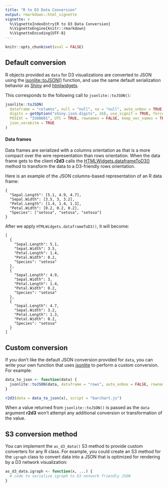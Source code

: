 ```yaml
---
title: "R to D3 Data Conversion"
output: rmarkdown::html_vignette
vignette: >
  %\VignetteIndexEntry{R to D3 Data Conversion}
  %\VignetteEngine{knitr::rmarkdown}
  %\VignetteEncoding{UTF-8}
---
```


```r
knitr::opts_chunk$set(eval = FALSE)
```

## Default conversion

R objects provided as `data` for D3 visualizations are converted to JSON using the [jsonlite::toJSON()](https://www.rdocumentation.org/packages/jsonlite/versions/1.5/topics/toJSON%2C%20fromJSON) function, and use the same default serialization behavior as [Shiny](https://shiny.rstudio.com) and [htmlwidgets](http://www.htmlwidgets.org/develop_advanced.html#custom-json-serializer). 

This corresponds to the following call to `jsonlite::toJSON()`:

```r
jsonlite::toJSON(
  dataframe = "columns", null = "null", na = "null", auto_unbox = TRUE,
  digits = getOption("shiny.json.digits", 16), use_signif = TRUE, force = TRUE,
  POSIXt = "ISO8601", UTC = TRUE, rownames = FALSE, keep_vec_names = TRUE,
  json_verabitm = TRUE
)
```

#### Data frames

Data frames are serialized with a columns orientation as that is a more compact over the wire representation than rows orientation. When the data frame gets to the client **r2d3** calls the [HTMLWidgets.dataframeToD3()](http://www.htmlwidgets.org/develop_advanced.html#htmlwidgets.dataframetod3) method to transform the data to a D3-friendly rows orientation.

Here is an example of the JSON columns-based representation of an R data frame:

```
{
  "Sepal.Length": [5.1, 4.9, 4.7],
  "Sepal.Width": [3.5, 3, 3.2],
  "Petal.Length": [1.4, 1.4, 1.3],
  "Petal.Width": [0.2, 0.2, 0.2],
  "Species": ["setosa", "setosa", "setosa"]
} 
```

After we apply `HTMLWidgets.dataframeToD3()`, it will become:

```
[
  {
    "Sepal.Length": 5.1,
    "Sepal.Width": 3.5,
    "Petal.Length": 1.4,
    "Petal.Width": 0.2,
    "Species": "setosa"
  },
  {
    "Sepal.Length": 4.9,
    "Sepal.Width": 3,
    "Petal.Length": 1.4,
    "Petal.Width": 0.2,
    "Species": "setosa"
  },
  {
    "Sepal.Length": 4.7,
    "Sepal.Width": 3.2,
    "Petal.Length": 1.3,
    "Petal.Width": 0.2,
    "Species": "setosa"
  }
] 
```

## Custom conversion

If you don't like the default JSON conversion provided for `data`, you can write your own function that uses [jsonlite](https://cran.r-project.org/web/packages/jsonlite/index.html) to perform a custom conversion. For example:

```r
data_to_json <- function(data) {
  jsonlite::toJSON(data, dataframe = "rows", auto_unbox = FALSE, rownames = TRUE)
}

r2d3(data = data_to_json(x), script = "barchart.js")
```

When a value returned from `jsonlite::toJSON()` is passed as the `data` argument **r2d3** won't attempt any additional conversion or transformation of the value. 



## S3 conversion method

You can implement the `as_d3_data()` S3 method to provide custom converters for any R class. For example, you could create an S3 method for the `igraph` class to convert data into a JSON that is optimized for rendering by a D3 network visualization:

```r
as_d3_data.igraph <- function(x, ...) {
  # code to serialize igraph to D3 network friendly JSON 
}
```

